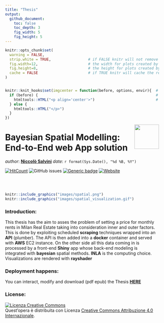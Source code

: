 ```yaml
---
title: "Thesis"
output: 
  github_document:
    toc: false
    toc_depth: 3
    fig_width: 5
    fig_height: 5
---
```


<!-- README.md is generated from README.Rmd. Please edit that file - rmarkdown::render('README.Rmd', output_format = 'github_document', output_file = 'README.md') -->



```r
knitr::opts_chunk$set(
  warning = FALSE,  
  strip.white = TRUE,                 # if FALSE knitr will not remove white spaces at the beg or end       
  fig.width=12,                       # the width for plots created by code chunk
  fig.height=8,                       # the height for plots created by code chunk
  cache = FALSE                       # if TRUE knitr will cache the results to reuse in future knits
)


knitr::knit_hooks$set(imgcenter = function(before, options, envir){  # to center image 
  if (before) {                                                      # add imgcenter = TRUE
    htmltools::HTML("<p align='center'>")                            # to the chunk options
  } else {
    htmltools::HTML("</p>")
  }
})


```




<img src="images/logo.png" align="right" height="80" />
 
# Bayesian Spatial Modelling: End-to-End web App solution

_author_: **[Niccolò Salvini](https://niccolosalvini.netlify.app/)**
_date_: `r format(Sys.Date(), "%d %B, %Y")`

[![HitCount](http://hits.dwyl.com/NiccoloSalvini/NiccoloSalvini / Thesis.svg)](http://hits.dwyl.com/NiccoloSalvini/NiccoloSalvini / Thesis)  <img alt="GitHub issues" src="https://img.shields.io/github/issues-raw/NiccoloSalvini/thesis">  [![Generic badge](https://img.shields.io/badge/Github Pages Deploy-PASSING-<COLOR>.svg)](https://shields.io/)  [![Website ](https://img.shields.io/website-up-down-green-red/https/naereen.github.io.svg)](https://niccolosalvini.github.io/Thesis/)


<br> <br> 


```r
knitr::include_graphics("images/spatial.png") 
knitr::include_graphics("images/spatial_visualization.gif") 
```


### Introduction:

This thesis has the aim to asses the problem of setting a price for monthly rents in Milan Real Estate taking into consideration inner and outer factors. This is done by exploiting scheduled **scraping** techniques wrapped into an **API** (plumber). The API is then added into a **docker** container and served with **AWS** EC2 instance. On the other side all this data coming in is processed by a front-end  **Shiny** app whose back-end modeling is integrated with **bayesian** spatial methods. **INLA** is the computing choice. Visualizations are rendered with **rayshader**

### Deployment happens:

You can interact, modify and download (pdf epub) the Thesis **[HERE](https://niccolosalvini.github.io/thesis/)**
  
### License:

<a rel="license" href="http://creativecommons.org/licenses/by/4.0/"><img alt="Licenza Creative Commons" style="border-width:0" src="https://i.creativecommons.org/l/by/4.0/88x31.png" /></a><br />Quest'opera è distribuita con Licenza <a rel="license" href="http://creativecommons.org/licenses/by/4.0/">Creative Commons Attribuzione 4.0 Internazionale</a>.

